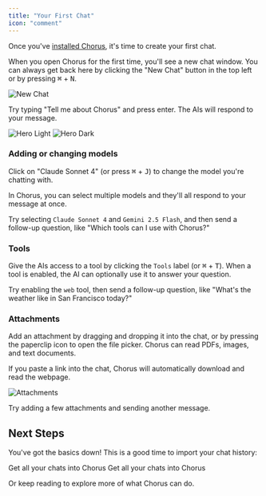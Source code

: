 ```yaml
---
title: "Your First Chat"
icon: "comment"
---
```


Once you've [installed Chorus](./installation), it's time to create your first chat.

When you open Chorus for the first time, you'll see a new chat window. You can always get back here by clicking the "New Chat" button in the top left or by pressing <kbd>⌘</kbd> + <kbd>N</kbd>.

<img src="/images/new-chat.png" alt="New Chat" />

Try typing "Tell me about Chorus" and press enter. The AIs will respond to your message.

<img
    className="block dark:hidden"
    src="/images/tell-me-about-chorus-light.png"
    alt="Hero Light"
/>
<img
    className="hidden dark:block"
    src="/images/tell-me-about-chorus-dark.png"
    alt="Hero Dark"
/>

### Adding or changing models

Click on "Claude Sonnet 4" (or press <kbd>⌘</kbd> + <kbd>J</kbd>) to change the model you're chatting with.

In Chorus, you can select multiple models and they'll all respond to your message at once.

Try selecting `Claude Sonnet 4` and `Gemini 2.5 Flash`, and then send a follow-up question, like "Which tools can I use with Chorus?"

### Tools

Give the AIs access to a tool by clicking the `Tools` label (or <kbd>⌘</kbd> + <kbd>T</kbd>). When a tool is enabled, the AI can optionally use it to answer your question.

Try enabling the `web` tool, then send a follow-up question, like "What's the weather like in San Francisco today?"

### Attachments

Add an attachment by dragging and dropping it into the chat, or by pressing the paperclip icon to open the file picker. Chorus can read PDFs, images, and text documents.

If you paste a link into the chat, Chorus will automatically download and read the webpage.

<img src="/images/attachments.png" alt="Attachments" />

Try adding a few attachments and sending another message.

## Next Steps

You've got the basics down! This is a good time to import your chat history:

<CardGroup>
    <Card title="Import from ChatGPT" href="/essentials/markdown">
        Get all your chats into Chorus
    </Card>
    <Card title="Import from Claude" href="/essentials/markdown">
        Get all your chats into Chorus
    </Card>
</CardGroup>

Or keep reading to explore more of what Chorus can do.
